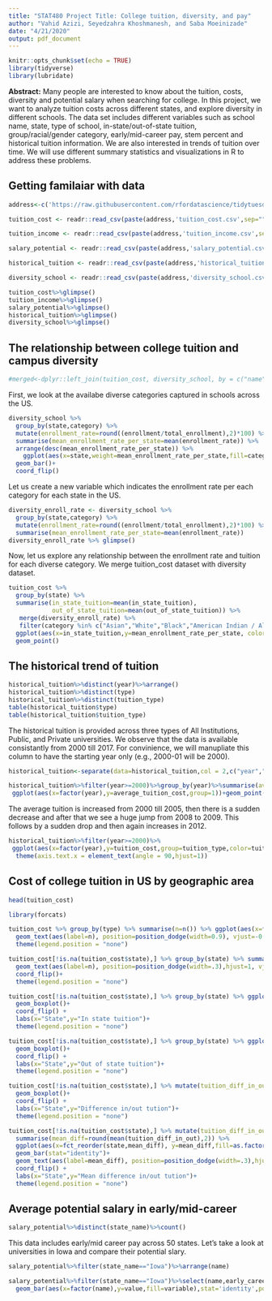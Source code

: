 ```yaml
---
title: "STAT480 Project Title: College tuition, diversity, and pay"
author: "Vahid Azizi, Seyedzahra Khoshmanesh, and Saba Moeinizade"
date: "4/21/2020"
output: pdf_document
---
```


```r
knitr::opts_chunk$set(echo = TRUE)
library(tidyverse)
library(lubridate)
```

**Abstract:**
Many people are interested to know about the tuition, costs, diversity and potential salary when searching for college. In this project, we want to analyze tuition costs across different states, and explore diversity in different schools. The data set includes different variables such as school name, state, type of school, in-state/out-of-state tuition, group/racial/gender category, early/mid-career pay, stem percent and historical tuition information. We are also interested in trends of tuition over time. We will use different summary statistics and visualizations in R to address these problems.



## Getting familaiar with data

```r
address<-c('https://raw.githubusercontent.com/rfordatascience/tidytuesday/master/data/2020/2020-03-10/')

tuition_cost <- readr::read_csv(paste(address,'tuition_cost.csv',sep=""))

tuition_income <- readr::read_csv(paste(address,'tuition_income.csv',sep=""))

salary_potential <- readr::read_csv(paste(address,'salary_potential.csv',sep=""))

historical_tuition <- readr::read_csv(paste(address,'historical_tuition.csv',sep=""))

diversity_school <- readr::read_csv(paste(address,'diversity_school.csv',sep=""))
```

```r
tuition_cost%>%glimpse()
tuition_income%>%glimpse()
salary_potential%>%glimpse()
historical_tuition%>%glimpse()
diversity_school%>%glimpse()
```


## The relationship between college tuition and campus diversity

```r
#merged<-dplyr::left_join(tuition_cost, diversity_school, by = c("name", "state"))
```
First, we look at the availabe diverse categories captured in schools across the US.

```r
diversity_school %>%
  group_by(state,category) %>% 
  mutate(enrollment_rate=round((enrollment/total_enrollment),2)*100) %>% 
  summarise(mean_enrollment_rate_per_state=mean(enrollment_rate)) %>% 
  arrange(desc(mean_enrollment_rate_per_state)) %>% 
    ggplot(aes(x=state,weight=mean_enrollment_rate_per_state,fill=category)) +
  geom_bar()+
  coord_flip()
```

Let us create a new variable which indicates the enrollment rate per each category for each state in the US.

```r
diversity_enroll_rate <- diversity_school %>%
  group_by(state,category) %>% 
  mutate(enrollment_rate=round((enrollment/total_enrollment),2)*100) %>% 
  summarise(mean_enrollment_rate_per_state=mean(enrollment_rate))
diversity_enroll_rate %>% glimpse()
```


Now, let us explore any relationship between the enrollment rate and tuition for each diverse category. We merge tuition_cost dataset with diversity dataset.

```r
tuition_cost %>% 
  group_by(state) %>% 
  summarise(in_state_tuition=mean(in_state_tuition),
            out_of_state_tuition=mean(out_of_state_tuition)) %>% 
   merge(diversity_enroll_rate) %>% 
   filter(category %in% c("Asian","White","Black","American Indian / Alaska Native")) %>%
  ggplot(aes(x=in_state_tuition,y=mean_enrollment_rate_per_state, color=category)) +
  geom_point()
```


## The historical trend of tuition

```r
historical_tuition%>%distinct(year)%>%arrange()
historical_tuition%>%distinct(type)
historical_tuition%>%distinct(tuition_type)
table(historical_tuition$type)
table(historical_tuition$tuition_type)
```
The historical tuition is provided across three types of All Institutions, Public, and Private universities. 
We observe that the data is available consistantly from 2000 till 2017. For convinience, we will manupliate this column to
have the starting year only (e.g., 2000-01 will be 2000).

```r
historical_tuition<-separate(data=historical_tuition,col = 2,c("year","year_next"))%>%select(-`year_next`)
```

```r
historical_tuition%>%filter(year>=2000)%>%group_by(year)%>%summarise(average_tuition_cost=mean(tuition_cost))%>%
 ggplot(aes(x=factor(year),y=average_tuition_cost,group=1))+geom_point(color='blue')+geom_line()+theme_bw()
```

The average tuition is increased from 2000 till 2005, then there is a sudden decrease and after that we see a huge jump from 2008 to 2009. This follows by a sudden drop and then again increases in 2012. 


```r
historical_tuition%>%filter(year>=2000)%>%
 ggplot(aes(x=factor(year),y=tuition_cost,group=tuition_type,color=tuition_type))+geom_line()+facet_wrap(~type)+
  theme(axis.text.x = element_text(angle = 90,hjust=1))
```

## Cost of college tuition in US by geographic area

```r
head(tuition_cost)
```

```r
library(forcats)

tuition_cost %>% group_by(type) %>% summarise(n=n()) %>% ggplot(aes(x=fct_reorder(type,n), y=n,fill=as.factor(type)))+ geom_bar(stat="identity") +labs(y="Number of college ",x="Type")+
  geom_text(aes(label=n), position=position_dodge(width=0.9), vjust=-0.25)+
  theme(legend.position = "none")
```



```r

tuition_cost[!is.na(tuition_cost$state),] %>% group_by(state) %>% summarise(n=n()) %>% ggplot(aes(x=fct_reorder(state,n), y=n,fill=as.factor(state)))+ geom_bar(position = 'dodge',stat="identity") +labs(y="Number of college ",x="State")+
  geom_text(aes(label=n), position=position_dodge(width=.3),hjust=1, vjust=.4)+
  coord_flip()+
  theme(legend.position = "none")
```



```r
tuition_cost[!is.na(tuition_cost$state),] %>% group_by(state) %>% ggplot(aes(x=fct_reorder(state,in_state_tuition), y=in_state_tuition,fill=as.factor(state))) +
  geom_boxplot()+
  coord_flip() +
  labs(x="State",y="In state tuition")+
  theme(legend.position = "none")
```

```r
tuition_cost[!is.na(tuition_cost$state),] %>% group_by(state) %>% ggplot(aes(x=fct_reorder(state,out_of_state_tuition), y=out_of_state_tuition,fill=as.factor(state))) +
  geom_boxplot()+
  coord_flip() +
  labs(x="State",y="Out of state tuition")+
  theme(legend.position = "none")
```


```r
tuition_cost[!is.na(tuition_cost$state),] %>% mutate(tuition_diff_in_out=out_of_state_tuition-in_state_tuition) %>% group_by(state) %>% ggplot(aes(x=fct_reorder(state,tuition_diff_in_out), y=tuition_diff_in_out,fill=as.factor(state))) +
  geom_boxplot()+
  coord_flip() +
  labs(x="State",y="Difference in/out tution")+
  theme(legend.position = "none") 
```


```r
tuition_cost[!is.na(tuition_cost$state),] %>% mutate(tuition_diff_in_out=out_of_state_tuition-in_state_tuition) %>% group_by(state) %>%
  summarise(mean_diff=round(mean(tuition_diff_in_out),2)) %>%
  ggplot(aes(x=fct_reorder(state,mean_diff), y=mean_diff,fill=as.factor(state))) +
  geom_bar(stat="identity")+
  geom_text(aes(label=mean_diff), position=position_dodge(width=.3),hjust=1, vjust=.4)+
  coord_flip() +
  labs(x="State",y="Mean difference in/out tution")+
  theme(legend.position = "none") 
```


## Average potential salary in early/mid-career 

```r
salary_potential%>%distinct(state_name)%>%count()
```
This data includes early/mid career pay across 50 states. Let's take a look at universities in Iowa and compare their potential slary.

```r
salary_potential%>%filter(state_name=="Iowa")%>%arrange(name)
```


```r
salary_potential%>%filter(state_name=="Iowa")%>%select(name,early_career_pay,mid_career_pay)%>%reshape2::melt()%>%ggplot()+
  geom_bar(aes(x=factor(name),y=value,fill=variable),stat='identity',position = 'dodge')+coord_flip()
```


